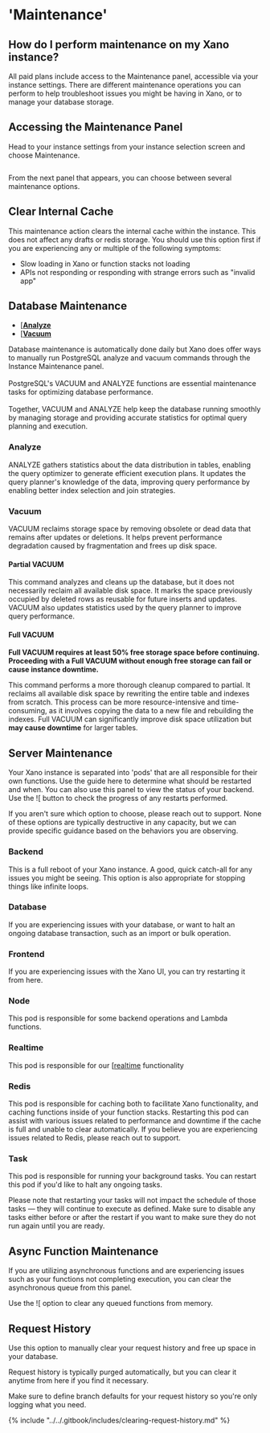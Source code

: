 # 'Maintenance'

## How do I perform maintenance on my Xano instance?

All paid plans include access to the Maintenance panel, accessible via your instance settings. There are different maintenance operations you can perform to help troubleshoot issues you might be having in Xano, or to manage your database storage.

## Accessing the Maintenance Panel

Head to your instance settings from your instance selection screen and choose Maintenance.

<figure><img src="../..//assets/CleanShot 2023-05-22 at 11.50.15.png" alt=""><figcaption></figcaption></figure>

From the next panel that appears, you can choose between several maintenance options.

## **Clear Internal Cache**

This maintenance action clears the internal cache within the instance. This does not affect any drafts or redis storage. You should use this option first if you are experiencing any or multiple of the following symptoms:

* Slow loading in Xano or function stacks not loading
* APIs not responding or responding with strange errors such as "invalid app"

## **Database Maintenance**

* [[**Analyze**](maintenance.md#analyze)
* [[**Vacuum**](maintenance.md#vacuum)

Database maintenance is automatically done daily but Xano does offer ways to manually run PostgreSQL analyze and vacuum commands through the Instance Maintenance panel.\
\
PostgreSQL's VACUUM and ANALYZE functions are essential maintenance tasks for optimizing database performance. \
\
Together, VACUUM and ANALYZE help keep the database running smoothly by managing storage and providing accurate statistics for optimal query planning and execution.

### Analyze

ANALYZE gathers statistics about the data distribution in tables, enabling the query optimizer to generate efficient execution plans. It updates the query planner's knowledge of the data, improving query performance by enabling better index selection and join strategies.

### Vacuum

VACUUM reclaims storage space by removing obsolete or dead data that remains after updates or deletions. It helps prevent performance degradation caused by fragmentation and frees up disk space.

#### Partial VACUUM

This command analyzes and cleans up the database, but it does not necessarily reclaim all available disk space. It marks the space previously occupied by deleted rows as reusable for future inserts and updates. VACUUM also updates statistics used by the query planner to improve query performance.

#### Full VACUUM

<Warning>

**Full VACUUM requires at least 50% free storage space before continuing. Proceeding with a Full VACUUM without enough free storage can fail or cause instance downtime.**

</Warning>

This command performs a more thorough cleanup compared to partial. It reclaims all available disk space by rewriting the entire table and indexes from scratch. This process can be more resource-intensive and time-consuming, as it involves copying the data to a new file and rebuilding the indexes. Full VACUUM can significantly improve disk space utilization but **may cause downtime** for larger tables.

## Server Maintenance

Your Xano instance is separated into 'pods' that are all responsible for their own functions. Use the guide here to determine what should be restarted and when. You can also use this panel to view the status of your backend. Use the ![[](<../../.gitbook/assets/CleanShot 2025-03-03 at 18.42.15.png>) button to check the progress of any restarts performed.

<Info>

If you aren't sure which option to choose, please reach out to support. None of these options are typically destructive in any capacity, but we can provide specific guidance based on the behaviors you are observing.

</Info>

### Backend

This is a full reboot of your Xano instance. A good, quick catch-all for any issues you might be seeing. This option is also appropriate for stopping things like infinite loops.

### Database

If you are experiencing issues with your database, or want to halt an ongoing database transaction, such as an import or bulk operation.

### Frontend

If you are experiencing issues with the Xano UI, you can try restarting it from here.

### Node

This pod is responsible for some backend operations and Lambda functions.

### Realtime

This pod is responsible for our [[realtime](broken-reference) functionality

### Redis

This pod is responsible for caching both to facilitate Xano functionality, and caching functions inside of your function stacks. Restarting this pod can assist with various issues related to performance and downtime if the cache is full and unable to clear automatically. If you believe you are experiencing issues related to Redis, please reach out to support.

### Task

This pod is responsible for running your background tasks. You can restart this pod if you'd like to halt any ongoing tasks.

<Warning>

Please note that restarting your tasks will not impact the schedule of those tasks — they will continue to execute as defined. Make sure to disable any tasks either before or after the restart if you want to make sure they do not run again until you are ready.

</Warning>

## Async Function Maintenance

If you are utilizing asynchronous functions and are experiencing issues such as your functions not completing execution, you can clear the asynchronous queue from this panel.

Use the ![[](<../../.gitbook/assets/CleanShot 2025-03-03 at 18.44.19.png>) option to clear any queued functions from memory.

## Request History

Use this option to manually clear your request history and free up space in your database.

<Info>

Request history is typically purged automatically, but you can clear it anytime from here if you find it necessary.

Make sure to define branch defaults for your request history so you're only logging what you need.

</Info>

{% include "../../.gitbook/includes/clearing-request-history.md" %}














